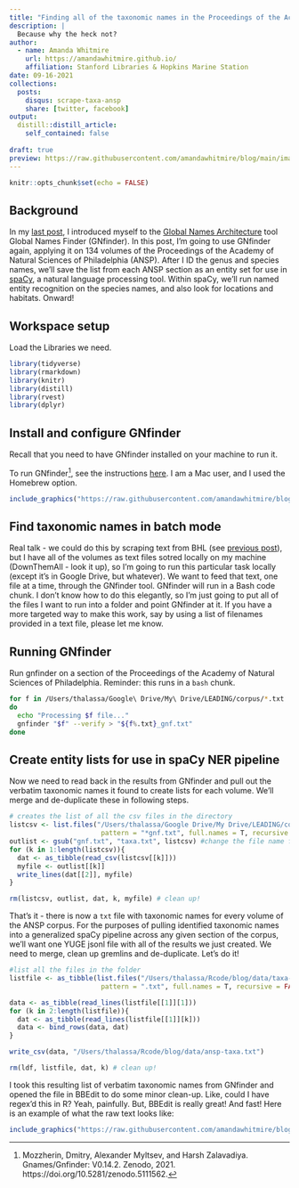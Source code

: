 ```yaml
---
title: "Finding all of the taxonomic names in the Proceedings of the Academy of Natural Sciences of Philadelphia"
description: |
  Because why the heck not?
author:
  - name: Amanda Whitmire
    url: https://amandawhitmire.github.io/
    affiliation: Stanford Libraries & Hopkins Marine Station
date: 09-16-2021
collections:
  posts:
    disqus: scrape-taxa-ansp
    share: [twitter, facebook]
output:
  distill::distill_article:
    self_contained: false
    
draft: true
preview: https://raw.githubusercontent.com/amandawhitmire/blog/main/images/gnfinder-results.jpg
---
```



```r
knitr::opts_chunk$set(echo = FALSE)
```

## Background

In my [last post](https://amandawhitmire.github.io/blog/posts/2021-08-05-exploring-gnfinder/), I introduced myself to the [Global Names Architecture](https://globalnames.org/apps/) tool Global Names Finder (GNfinder). In this post, I'm going to use GNfinder again, applying it on 134 volumes of the Proceedings of the Academy of Natural Sciences of Philadelphia (ANSP). After I ID the genus and species names, we'll save the list from each ANSP section as an entity set for use in [spaCy](https://spacy.io/), a natural language processing tool. Within spaCy, we'll run named entity recognition on the species names, and also look for locations and habitats. Onward!

## Workspace setup

Load the Libraries we need.

```r
library(tidyverse)
library(rmarkdown)
library(knitr)
library(distill)
library(rvest)
library(dplyr)
```

## Install and configure GNfinder

Recall that you need to have GNfinder installed on your machine to run it.

To run GNfinder^[Mozzherin, Dmitry, Alexander Myltsev, and Harsh Zalavadiya. Gnames/Gnfinder: V0.14.2. Zenodo, 2021. https://doi.org/10.5281/zenodo.5111562.
], see the instructions [here](https://github.com/gnames/gnfinder). I am a Mac user, and I used the Homebrew option.

```r
include_graphics("https://raw.githubusercontent.com/amandawhitmire/blog/main/images/gnfinder-install.jpg")
```

## Find taxonomic names in batch mode

Real talk - we could do this by scraping text from BHL (see [previous post](https://amandawhitmire.github.io/blog/posts/2021-06-23-using-the-bhl-api/)), but I have all of the volumes as text files sotred locally on my machine (DownThemAll - look it up), so I'm going to run this particular task locally (except it's in Google Drive, but whatever). We want to feed that text, one file at a time, through the GNfinder tool. GNfinder will run in a Bash code chunk. I don't know how to do this elegantly, so I'm just going to put all of the files I want to run into a folder and point GNfinder at it. If you have a more targeted way to make this work, say by using a list of filenames provided in a text file, please let me know.

## Running GNfinder

Run gnfinder on a section of the Proceedings of the Academy of Natural Sciences of Philadelphia. Reminder: this runs in a `bash` chunk.

```bash
for f in /Users/thalassa/Google\ Drive/My\ Drive/LEADING/corpus/*.txt
do 
  echo "Processing $f file..."
  gnfinder "$f" --verify > "${f%.txt}_gnf.txt"
done

```

## Create entity lists for use in spaCy NER pipeline

Now we need to read back in the results from GNfinder and pull out the verbatim taxonomic names it found to create lists for each volume. We'll merge and de-duplicate these in following steps.

```r
# creates the list of all the csv files in the directory
listcsv <- list.files("/Users/thalassa/Google Drive/My Drive/LEADING/corpus/gnfinder",
                       pattern = "*gnf.txt", full.names = T, recursive = TRUE)
outlist <- gsub("gnf.txt", "taxa.txt", listcsv) #change the file name for the entity files
for (k in 1:length(listcsv)){
  dat <- as_tibble(read_csv(listcsv[[k]]))
  myfile <- outlist[[k]]
  write_lines(dat[[2]], myfile)
}

rm(listcsv, outlist, dat, k, myfile) # clean up!
``` 

That's it - there is now a `txt` file with taxonomic names for every volume of the ANSP corpus. For the purposes of pulling identified taxonomic names into a generalized spaCy pipeline across any given section of the corpus, we'll want one YUGE jsonl file with all of the results we just created. We need to merge, clean up gremlins and de-duplicate. Let's do it!

```r

#list all the files in the folder
listfile <- as_tibble(list.files("/Users/thalassa/Rcode/blog/data/taxa-verbatim-txt",
                       pattern = ".txt", full.names = T, recursive = FALSE))

data <- as_tibble(read_lines(listfile[[1]][1]))
for (k in 2:length(listfile)){
  dat <- as_tibble(read_lines(listfile[[1]][k]))
  data <- bind_rows(data, dat)
}

write_csv(data, "/Users/thalassa/Rcode/blog/data/ansp-taxa.txt")

rm(ldf, listfile, dat, k) # clean up!
``` 

I took this resulting list of verbatim taxonomic names from GNfinder and opened the file in BBEdit to do some minor clean-up. Like, could I have regex'd this in R? Yeah, painfully. But, BBEdit is really great! And fast! Here is an example of what the raw text looks like:

```r
include_graphics("https://raw.githubusercontent.com/amandawhitmire/blog/main/images/ansp-taxa-raw.jpg")
```

